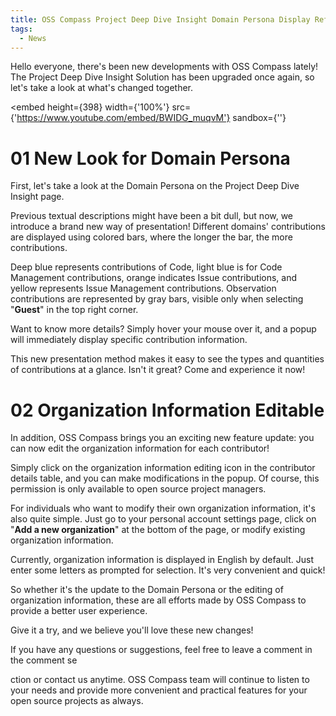 ```yaml
---
title: OSS Compass Project Deep Dive Insight Domain Persona Display Refreshed! Organization Information Editable!
tags:
  - News
---
```


<!--truncate-->

Hello everyone, there's been new developments with OSS Compass lately! The Project Deep Dive Insight Solution has been upgraded once again, so let's take a look at what's changed together.

<embed
  height={398}
  width={'100%'}
  src={'https://www.youtube.com/embed/BWIDG_muqvM'}
  sandbox={''}
></embed>

# **01 New Look for Domain Persona**

First, let's take a look at the Domain Persona on the Project Deep Dive Insight page.

Previous textual descriptions might have been a bit dull, but now, we introduce a brand new way of presentation! Different domains' contributions are displayed using colored bars, where the longer the bar, the more contributions.

Deep blue represents contributions of Code, light blue is for Code Management contributions, orange indicates Issue contributions, and yellow represents Issue Management contributions. Observation contributions are represented by gray bars, visible only when selecting "**Guest**" in the top right corner.

Want to know more details? Simply hover your mouse over it, and a popup will immediately display specific contribution information.

This new presentation method makes it easy to see the types and quantities of contributions at a glance. Isn't it great? Come and experience it now!

# **02 Organization Information Editable**

In addition, OSS Compass brings you an exciting new feature update: you can now edit the organization information for each contributor!

Simply click on the organization information editing icon in the contributor details table, and you can make modifications in the popup. Of course, this permission is only available to open source project managers.

For individuals who want to modify their own organization information, it's also quite simple. Just go to your personal account settings page, click on "**Add a new organization**" at the bottom of the page, or modify existing organization information.

Currently, organization information is displayed in English by default. Just enter some letters as prompted for selection. It's very convenient and quick!

So whether it's the update to the Domain Persona or the editing of organization information, these are all efforts made by OSS Compass to provide a better user experience.

Give it a try, and we believe you'll love these new changes!

If you have any questions or suggestions, feel free to leave a comment in the comment se

ction or contact us anytime. OSS Compass team will continue to listen to your needs and provide more convenient and practical features for your open source projects as always.
